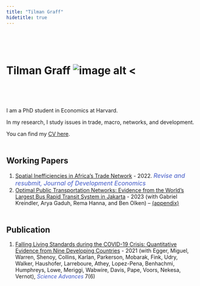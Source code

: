 ```yaml
---
title: "Tilman Graff"
hidetitle: true
---
```

<div style="margin-bottom:100px;">
</div>
# Tilman Graff ![image alt <](media/avatar.JPG)
<div style="margin-bottom:80px;">
</div>
I am a PhD student in Economics at Harvard.

In my research, I study issues in trade, macro, networks, and development.

You can find my [CV here](uploads/CV_Graff.pdf).

<div style="margin-bottom:50px;">
</div>
## Working Papers
1. [Spatial Inefficiencies in Africa's Trade Network](uploads/papers/Graff2022.pdf) - 2022. <font size = "3" style="color:#3e57c7"> _Revise and resubmit, Journal of Development Economics_ </font>
2. [Optimal Public Transportation Networks: Evidence from the World’s Largest Bus Rapid Transit System in Jakarta](uploads/papers/TJ_Optimal_Networks_Paper_MS.pdf) - 2023 (with Gabriel Kreindler, Arya Gaduh, Rema Hanna, and Ben Olken) -- [(appendix)](uploads/papers/TJ_Optimal_Networks_Paper_Appendix.pdf)

<div style="margin-bottom:50px;">

</div>
## Publication
1. [Falling Living Standards during the COVID-19 Crisis: Quantitative Evidence from Nine Developing Countries](uploads/papers/Egger2021.pdf) - 2021 (with Egger, Miguel, Warren, Shenoy, Collins, Karlan, Parkerson, Mobarak, Fink, Udry, Walker, Haushofer, Larreboure, Athey, Lopez-Pena, Benhachmi, Humphreys, Lowe, Meriggi, Wabwire, Davis, Pape, Voors, Nekesa, Vernot), <font style = "color:#3e57c7"> _Science Advances_ </font> 7(6)




